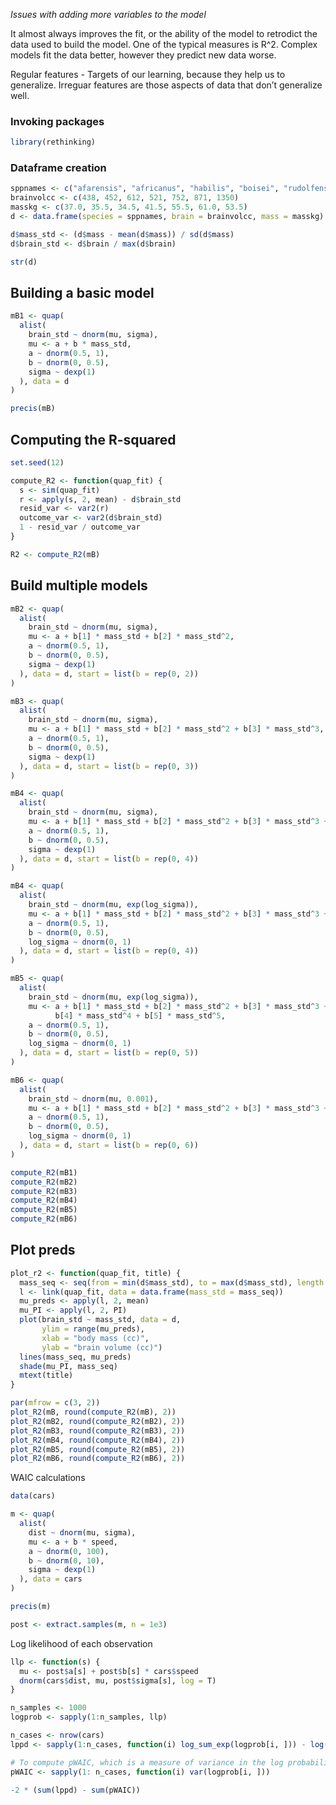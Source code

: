*Issues with adding more variables to the model*

It almost always improves the fit, or the ability of the model to retrodict the data used to build the model. One of the typical measures is R^2.  Complex models fit the data better, however they predict new data worse.

Regular features - Targets of our learning, because they help us to generalize.
Irreguar features are those aspects of data that don't generalize well.

### Invoking packages
```r
library(rethinking)

```


### Dataframe creation
```r
sppnames <- c("afarensis", "africanus", "habilis", "boisei", "rudolfensis", "ergaster", "sapiens")
brainvolcc <- c(438, 452, 612, 521, 752, 871, 1350)
masskg <- c(37.0, 35.5, 34.5, 41.5, 55.5, 61.0, 53.5)
d <- data.frame(species = sppnames, brain = brainvolcc, mass = masskg)

d$mass_std <- (d$mass - mean(d$mass)) / sd(d$mass)
d$brain_std <- d$brain / max(d$brain)

str(d)

```

## Building a basic model

```r
mB1 <- quap(
  alist(
    brain_std ~ dnorm(mu, sigma),
    mu <- a + b * mass_std,
    a ~ dnorm(0.5, 1),
    b ~ dnorm(0, 0.5),
    sigma ~ dexp(1)
  ), data = d
)

precis(mB)

```

## Computing the R-squared

```r
set.seed(12)

compute_R2 <- function(quap_fit) {
  s <- sim(quap_fit)
  r <- apply(s, 2, mean) - d$brain_std
  resid_var <- var2(r)
  outcome_var <- var2(d$brain_std)
  1 - resid_var / outcome_var
}

R2 <- compute_R2(mB)

```

## Build multiple models

```r

mB2 <- quap(
  alist(
    brain_std ~ dnorm(mu, sigma),
    mu <- a + b[1] * mass_std + b[2] * mass_std^2,
    a ~ dnorm(0.5, 1),
    b ~ dnorm(0, 0.5),
    sigma ~ dexp(1)
  ), data = d, start = list(b = rep(0, 2))
)

mB3 <- quap(
  alist(
    brain_std ~ dnorm(mu, sigma),
    mu <- a + b[1] * mass_std + b[2] * mass_std^2 + b[3] * mass_std^3,
    a ~ dnorm(0.5, 1),
    b ~ dnorm(0, 0.5),
    sigma ~ dexp(1)
  ), data = d, start = list(b = rep(0, 3))
)

mB4 <- quap(
  alist(
    brain_std ~ dnorm(mu, sigma),
    mu <- a + b[1] * mass_std + b[2] * mass_std^2 + b[3] * mass_std^3 + b[4] * mass_std^4,
    a ~ dnorm(0.5, 1),
    b ~ dnorm(0, 0.5),
    sigma ~ dexp(1)
  ), data = d, start = list(b = rep(0, 4))
)

mB4 <- quap(
  alist(
    brain_std ~ dnorm(mu, exp(log_sigma)),
    mu <- a + b[1] * mass_std + b[2] * mass_std^2 + b[3] * mass_std^3 + b[4] * mass_std^4,
    a ~ dnorm(0.5, 1),
    b ~ dnorm(0, 0.5),
    log_sigma ~ dnorm(0, 1)
  ), data = d, start = list(b = rep(0, 4))
)

mB5 <- quap(
  alist(
    brain_std ~ dnorm(mu, exp(log_sigma)),
    mu <- a + b[1] * mass_std + b[2] * mass_std^2 + b[3] * mass_std^3 + 
          b[4] * mass_std^4 + b[5] * mass_std^5,
    a ~ dnorm(0.5, 1),
    b ~ dnorm(0, 0.5),
    log_sigma ~ dnorm(0, 1)
  ), data = d, start = list(b = rep(0, 5))
)

mB6 <- quap(
  alist(
    brain_std ~ dnorm(mu, 0.001),
    mu <- a + b[1] * mass_std + b[2] * mass_std^2 + b[3] * mass_std^3 + b[4] * mass_std^4 + b[5] * mass_std^5 + b[6] * mass_std^6,
    a ~ dnorm(0.5, 1),
    b ~ dnorm(0, 0.5),
    log_sigma ~ dnorm(0, 1)
  ), data = d, start = list(b = rep(0, 6))
)

compute_R2(mB1)
compute_R2(mB2)
compute_R2(mB3)
compute_R2(mB4)
compute_R2(mB5)
compute_R2(mB6)
```

## Plot preds

```r

plot_r2 <- function(quap_fit, title) {
  mass_seq <- seq(from = min(d$mass_std), to = max(d$mass_std), length.out = 100)
  l <- link(quap_fit, data = data.frame(mass_std = mass_seq))
  mu_preds <- apply(l, 2, mean)
  mu_PI <- apply(l, 2, PI)
  plot(brain_std ~ mass_std, data = d,
       ylim = range(mu_preds),
       xlab = "body mass (cc)",
       ylab = "brain volume (cc)")
  lines(mass_seq, mu_preds)
  shade(mu_PI, mass_seq)
  mtext(title)
}

par(mfrow = c(3, 2))
plot_R2(mB, round(compute_R2(mB), 2))
plot_R2(mB2, round(compute_R2(mB2), 2))
plot_R2(mB3, round(compute_R2(mB3), 2))
plot_R2(mB4, round(compute_R2(mB4), 2))
plot_R2(mB5, round(compute_R2(mB5), 2))
plot_R2(mB6, round(compute_R2(mB6), 2))

```


WAIC calculations

```r
data(cars)

m <- quap(
  alist(
    dist ~ dnorm(mu, sigma),
    mu <- a + b * speed,
    a ~ dnorm(0, 100),
    b ~ dnorm(0, 10),
    sigma ~ dexp(1)
  ), data = cars
)

precis(m)

post <- extract.samples(m, n = 1e3)

```

Log likelihood of each observation

```r

llp <- function(s) {
  mu <- post$a[s] + post$b[s] * cars$speed
  dnorm(cars$dist, mu, post$sigma[s], log = T)
}

n_samples <- 1000
logprob <- sapply(1:n_samples, llp)

n_cases <- nrow(cars)
lppd <- sapply(1:n_cases, function(i) log_sum_exp(logprob[i, ])) - log(n_samples)

# To compute pWAIC, which is a measure of variance in the log probabilities in each of the samples
pWAIC <- sapply(1: n_cases, function(i) var(logprob[i, ]))

-2 * (sum(lppd) - sum(pWAIC))

```



